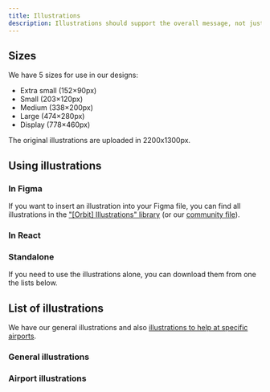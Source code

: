 ```yaml
---
title: Illustrations
description: Illustrations should support the overall message, not just be visual ornaments.
---
```



## Sizes

We have 5 sizes for use in our designs:

- Extra small (152×90px)
- Small (203×120px)
- Medium (338×200px)
- Large (474×280px)
- Display (778×460px)

The original illustrations are uploaded in 2200x1300px.

## Using illustrations

### In Figma

If you want to insert an illustration into your Figma file,
you can find all illustrations in the ["\[Orbit\] Illustrations" library](https://www.figma.com/file/3zg6qFQ0Po7RyzVIgoIyQE/[Orbit]-Illustrations)
(or our [community file](https://www.figma.com/community/file/832551251669576735)).

### In React

<FancyLink
  title="React implementation"
  href="/components/visuals/illustration/react/"
  icon="react"
/>

### Standalone

If you need to use the illustrations alone,
you can download them from one the lists below.

## List of illustrations

We have our general illustrations
and also [illustrations to help at specific airports](#airport-illustrations).

### General illustrations

<IllustrationList />

### Airport illustrations

<IllustrationList airport />
